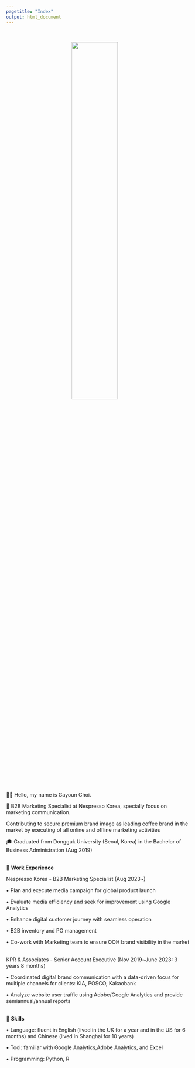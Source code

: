 ```yaml
---
pagetitle: "Index"
output: html_document
---
```


<link rel="stylesheet" href="styles.css" type="text/css">
<link rel="stylesheet" href="site_libs/academicons-1.9.1/css/academicons.min.css"/>

<br>

<p align="center">
<img src="images/profile_pic.jpg" style="width:50%; border:0px solid; margin-right: 20px" align="center">
</p>
<br>

<br><br><br>
👋🏽 Hello, my name is Gayoun Choi.

💼 B2B Marketing Specialist at Nespresso Korea, specially focus on marketing communication. 

Contributing to secure premium brand image as leading coffee brand in the market by executing of all online and offline marketing activities

🎓 Graduated from Dongguk University (Seoul, Korea) in the Bachelor of Business Administration (Aug 2019)

<br>
💼 **Work Experience**

Nespresso Korea - B2B Marketing Specialist (Aug 2023~)

• Plan and execute media campaign for global product launch

• Evaluate media efficiency and seek for improvement using Google Analytics

• Enhance digital customer journey with seamless operation

• B2B inventory and PO management

• Co-work with Marketing team to ensure OOH brand visibility in the market

<br>
KPR & Associates - Senior Account Executive (Nov 2019~June 2023: 3 years 8 months)

• Coordinated digital brand communication with a data-driven focus for multiple channels for clients: KIA, POSCO, Kakaobank

• Analyze website user traffic using Adobe/Google Analytics and provide semiannual/annual reports

<br>
💪 **Skills**

• Language: fluent in English (lived in the UK for a year and in the US for 6 months) and Chinese (lived in Shanghai for 10 years)

• Tool: familiar with Google Analytics,Adobe Analytics, and Excel

• Programming: Python, R
